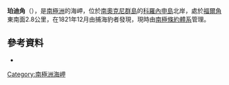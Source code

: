 {{coord|60|32|S|45|26|W|display=title}}

'''珀迪角'''（{{lang-en|Purdy Point}}），是[[南極洲|南極洲]]的海岬，位於[[南奧克尼群島|南奧克尼群島]]的[[科羅內申島|科羅內申島]]北岸，處於[[福爾角|福爾角]]東南面2.8公里，在1821年12月由捕海豹者發現，現時由[[南極條約體系|南極條約體系]]管理。

==參考資料==
* {{usgs-gazetteer}}

{{Antarctica-geo-stub}}
[[Category:南極洲海岬|Category:南極洲海岬]]